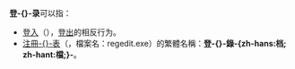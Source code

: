 {{NoteTA
|G1=IT
|G2=Windows
}}
'''登-{}-录'''可以指：
* [[登入|登入]]（{{lang-en|Login或Sign in}}），[[登出|登出]]的相反行为。
* [[注册表|注冊-{}-表]]（{{lang-en|Registry}}，檔案名：regedit.exe）的繁體名稱：'''登-{}-錄-{zh-hans:档; zh-hant:檔;}-'''。
{{disambig}}